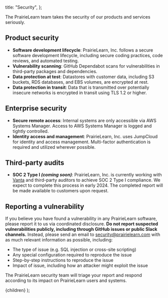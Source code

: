 
  title: "Security",
};

The PrairieLearn team takes the security of our products and services seriously.

## Product security

- **Software development lifecycle**: PrairieLearn, Inc. follows a secure software development lifecycle, including secure coding practices, code reviews, and automated testing.
- **Vulnerability scanning**: GitHub Dependabot scans for vulnerabilities in third-party packages and dependencies.
- **Data protection at test**: Datastores with customer data, including S3 buckets, RDS databases, and EBS volumes, are encrypted at rest.
- **Data protection in transit**: Data that is transmitted over potentially insecure networks is encrypted in transit using TLS 1.2 or higher.

## Enterprise security

- **Secure remote access**: Internal systems are only accessible via AWS Systems Manager. Access to AWS Systems Manager is logged and tightly controlled.
- **Identity access and management**: PrairieLearn, Inc. uses JumpCloud for identity and access management. Multi-factor authentication is required and utilized wherever possible.

## Third-party audits

- **SOC 2 Type I _(coming soon)_**: PrairieLearn, Inc. is currently working with [Vanta](https://www.vanta.com/) and third-party auditors to achieve SOC 2 Type I compliance. We expect to complete this process in early 2024. The completed report will be made available to customers upon request.

## Reporting a vulnerability

If you believe you have found a vulnerability in any PrairieLearn software, please report it to us via coordinated disclosure. **Do not report suspected vulnerabilities publicly, including through GitHub issues or public Slack channels.** Instead, please send an email to [security@prairielearn.com](mailto:security@prairielearn.com) with as much relevant information as possible, including:

- The type of issue (e.g. SQL injection or cross-site scripting)
- Any special configuration required to reproduce the issue
- Step-by-step instructions to reproduce the issue
- Impact of issue, including how an attacker might exploit the issue

The PrairieLearn security team will triage your report and respond according to its impact on PrairieLearn users and systems.

  <MarkdownLayout meta={meta}>{children}</MarkdownLayout>
);
